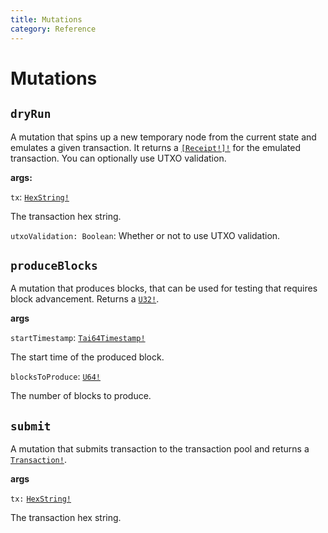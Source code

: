 ```yaml
---
title: Mutations
category: Reference
---
```


# Mutations

## `dryRun`

A mutation that spins up a new temporary node from the current state and emulates a given transaction. It returns a <a href="/docs/reference/objects/#receipt">`[Receipt!]!`</a> for the emulated transaction. You can optionally use UTXO validation.

**args:**

`tx`: <a href="/docs/reference/scalars/#hexstring">`HexString!`</a>

The transaction hex string.

`utxoValidation: Boolean`:
Whether or not to use UTXO validation.

## `produceBlocks`

A mutation that produces blocks, that can be used for testing that requires block advancement. Returns a <a href="/docs/reference/scalars/#u32">`U32!`</a>.

**args**

`startTimestamp`: <a href="/docs/reference/scalars/#tai64timestamp">`Tai64Timestamp!`</a>

The start time of the produced block.

`blocksToProduce`: <a href="/docs/reference/scalars/#u64">`U64!`</a>

The number of blocks to produce.

## `submit`

A mutation that submits transaction to the transaction pool and returns a <a href="/docs/reference/objects/#transaction">`Transaction!`</a>.

**args**

`tx:` <a href="/docs/reference/scalars/#hexstring">`HexString!`</a>

The transaction hex string.
